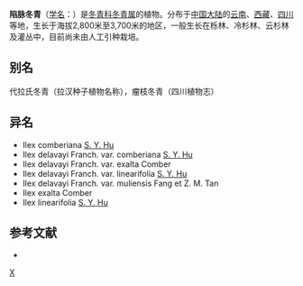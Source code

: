 {{Speciesbox 
| genus = Ilex
| species = delavayi
| authority = Franch.
| subdivision_ranks =[[变种|变种]]
| subdivision =
* 陷脉冬青 ''I. d.'' var. ''delavayi''
* [[高山陷脉冬青|高山陷脉冬青]] ''I. d.'' var. ''exalta''
* [[丽江陷脉冬青|丽江陷脉冬青]] ''I. d.'' var. ''comblriana''
* [[线叶陷脉冬青|线叶陷脉冬青]] ''I. d.'' var. ''linearifolia''
* [[木里陷脉冬青|木里陷脉冬青]] ''I. d.'' var. ''muliensis''
}}

'''陷脉冬青'''（[[学名|学名]]：{{lang|la|''Ilex delavayi''}}）是[[冬青科|冬青科]][[冬青属|冬青属]]的植物。分布于[[中国大陆|中国大陆]]的[[云南|云南]]、[[西藏|西藏]]、[[四川|四川]]等地，生长于海拔2,800米至3,700米的地区，一般生长在栎林、冷杉林、云杉林及灌丛中，目前尚未由人工引种栽培。

== 别名 ==
代拉氏冬青（拉汉种子植物名称），瘤枝冬青（四川植物志）

== 异名 ==
* Ilex comberiana [[胡秀英|S. Y. Hu]]
* Ilex delavayi Franch. var. comberiana [[胡秀英|S. Y. Hu]]
* Ilex delavayi Franch. var. exalta Comber
* Ilex delavayi Franch. var. linearifolia [[胡秀英|S. Y. Hu]]
* Ilex delavayi Franch. var. muliensis Fang et Z. M. Tan
* Ilex exalta Comber
* Ilex linearifolia [[胡秀英|S. Y. Hu]]

== 参考文献 ==
<div class="references-small">
* {{cite web| url =http://www.bioinfo.cn/db05/KmzwSpecies.php?action=view&id=14109| title =陷脉冬青（原变种）| work =《中国高等植物数据库全库》| publisher =中国科学院微生物研究所| author =昆明植物研究所| accessdate =2009-02-24| deadurl =yes| archiveurl =https://web.archive.org/web/20160305104252/http://www.bioinfo.cn/db05/KmzwSpecies.php?action=view&id=14109| archivedate =2016-03-05}}
</div>
{{Taxonbar|from=Q15227909}}

[[Category:冬青属|X]]


{{植物小作品}}